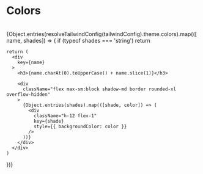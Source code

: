 
<Meta title="Colors" />

# Colors

<br />

<div
  className="flex flex-col gap-8"
>
  {Object.entries(resolveTailwindConfig(tailwindConfig).theme.colors).map(([name, shades]) => {
    if (typeof shades === 'string')
      return

    return (
      <div
        key={name}
      >
        <h3>{name.charAt(0).toUpperCase() + name.slice(1)}</h3>

        <div
          className="flex max-sm:block shadow-md border rounded-xl overflow-hidden"
        >
          {Object.entries(shades).map(([shade, color]) => (
            <div
              className="h-12 flex-1"
              key={shade}
              style={{ backgroundColor: color }}
            />
          ))}
        </div>
      </div>
    )

})}

</div>
